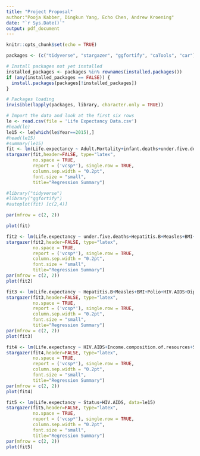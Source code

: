 ```yaml
---
title: "Project Proposal"
author:"Pooja Kabber, Dingkun Yang, Echo Chen, Andrew Kroening"
date: "`r Sys.Date()`"
output: pdf_document
---
```


```r
knitr::opts_chunk$set(echo = TRUE)
```

```r
packages <- (c("tidyverse", "stargazer", "ggfortify", "caTools", "car"))

# Install packages not yet installed
installed_packages <- packages %in% rownames(installed.packages())
if (any(installed_packages == FALSE)) {
  install.packages(packages[!installed_packages])
}

# Packages loading
invisible(lapply(packages, library, character.only = TRUE))
```

```r
# Import the data and look at the first six rows
le <- read.csv(file = 'Life Expectancy Data.csv')
#head(le)
le15 <- le[which(le$Year==2015),]
#head(le15)
#summary(le15)
fit <- lm(Life.expectancy ~ Adult.Mortality+infant.deaths+under.five.deaths+Hepatitis.B+Measles+BMI+Polio+HIV.AIDS+Diphtheria+GDP+Schooling+ Income.composition.of.resources+Status+Population+thinness..1.19.years+thinness.5.9.years, data=le15)
stargazer(fit,header=FALSE, type="latex", 
          no.space = TRUE,
          report = ('vcsp*'), single.row = TRUE,
          column.sep.width = "0.2pt",
          font.size = "small",
          title="Regression Summary")
```
```r
#library("tidyverse")
#library("ggfortify")
#autoplot(fit) [c(2,4)]

par(mfrow = c(2, 2))

plot(fit)
```

```r
fit2 <- lm(Life.expectancy ~ under.five.deaths+Hepatitis.B+Measles+BMI+Polio+HIV.AIDS+Diphtheria+GDP+Schooling+ Income.composition.of.resources+Status+Population+thinness..1.19.years, data=le15)
stargazer(fit2,header=FALSE, type="latex", 
          no.space = TRUE,
          report = ('vcsp*'), single.row = TRUE,
          column.sep.width = "0.2pt",
          font.size = "small",
          title="Regression Summary")
par(mfrow = c(2, 2))
plot(fit2)
```


```r
fit3 <- lm(Life.expectancy ~ Hepatitis.B+Measles+BMI+Polio+HIV.AIDS+Diphtheria+GDP+Schooling+ Income.composition.of.resources+Status+Population+thinness..1.19.years, data=le15)
stargazer(fit3,header=FALSE, type="latex", 
          no.space = TRUE,
          report = ('vcsp*'), single.row = TRUE,
          column.sep.width = "0.2pt",
          font.size = "small",
          title="Regression Summary")
par(mfrow = c(2, 2))
plot(fit3)
```

\newpage

```r
fit4 <- lm(Life.expectancy ~ HIV.AIDS+Income.composition.of.resources+Status, data=le15)
stargazer(fit4,header=FALSE, type="latex", 
          no.space = TRUE,
          report = ('vcsp*'), single.row = TRUE,
          column.sep.width = "0.2pt",
          font.size = "small",
          title="Regression Summary")
par(mfrow = c(2, 2))
plot(fit4)
```

\newpage

```r
fit5 <- lm(Life.expectancy ~ Status+HIV.AIDS, data=le15)
stargazer(fit5,header=FALSE, type="latex", 
          no.space = TRUE,
          report = ('vcsp*'), single.row = TRUE,
          column.sep.width = "0.2pt",
          font.size = "small",
          title="Regression Summary")
par(mfrow = c(2, 2))
plot(fit5)
```